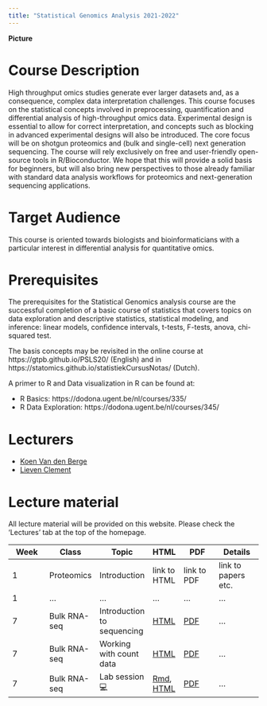 ```yaml
---
title: "Statistical Genomics Analysis 2021-2022"
---
```



**Picture**

# Course Description

High throughput omics studies generate ever larger datasets and, as a consequence, complex data interpretation challenges. This course focuses on the statistical concepts involved in preprocessing, quantification and differential analysis of high-throughput omics data. Experimental design is essential to allow for correct interpretation, and concepts such as blocking in advanced experimental designs will also be introduced. The core focus will be on shotgun proteomics and (bulk and single-cell) next generation sequencing. The course will rely exclusively on free and user-friendly open-source tools in R/Bioconductor. We hope that this will provide a solid basis for beginners, but will also bring new perspectives to those already familiar with standard data analysis workflows for proteomics and next-generation sequencing applications.

# Target Audience

This course is oriented towards biologists and bioinformaticians with a particular interest in differential analysis for quantitative omics.

# Prerequisites

The prerequisites for the Statistical Genomics analysis course are the successful completion of a basic course of statistics that covers topics on data exploration and descriptive statistics, statistical modeling, and inference: linear models, confidence intervals, t-tests, F-tests, anova, chi-squared test.

The basis concepts may be revisited in the online course at https://gtpb.github.io/PSLS20/ (English) and in https://statomics.github.io/statistiekCursusNotas/ (Dutch).

A primer to R and Data visualization in R can be found at:

 - R Basics: https://dodona.ugent.be/nl/courses/335/
 - R Data Exploration: https://dodona.ugent.be/nl/courses/345/

# Lecturers

 - [Koen Van den Berge](https://koenvandenberge.github.io/)
 - [Lieven Clement](https://statomics.github.io/pages/about.html)
 
# Lecture material

All lecture material will be provided on this website. Please check the 'Lectures' tab at the top of the homepage.


| Week | Class | Topic | HTML | PDF | Details |
|------|-------|------|----|------|-------|
| 1 | Proteomics | Introduction | link to HTML | link to PDF | link to papers etc. |
| 1 | ... | ... | ... | ... | ... |
| 7 | Bulk RNA-seq | Introduction to sequencing | [HTML](./sequencing_intro.html) | [PDF](./sequencing_countData.pdf) | ... |
| 7 | Bulk RNA-seq | Working with count data | [HTML](./sequencing_countData.html) | [PDF](./sequencing_countData.pdf) | ... |
| 7 | Bulk RNA-seq | Lab session 💻 | [Rmd](), [HTML]() | [PDF]() | ... |



